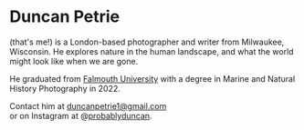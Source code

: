 # Duncan Petrie

(that's me!) is a London-based photographer and writer from Milwaukee, Wisconsin. He explores nature in the human landscape, and what the world might look like when we are gone.

He graduated from [Falmouth University](https://www.falmouth.ac.uk/study/undergraduate/marine-natural-history-photography) with a degree in Marine and Natural History Photography in 2022.

Contact him at [duncanpetrie1@gmail.com](email)\
or on Instagram at @[probablyduncan](instagram).
